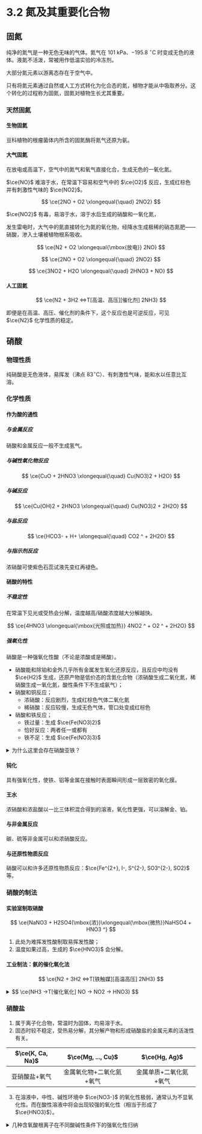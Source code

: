
# 3.2 氮及其重要化合物

## 固氮

纯净的氮气是一种无色无味的气体。氮气在 $101 \text{ kPa}$、$-195.8\ ^{\circ}\text{C}$ 时变成无色的液体。液氮不活泼，常被用作低温实验的冷冻剂。

大部分氮元素以游离态存在于空气中。

只有将氮元素通过自然或人工方式转化为化合态的氮，植物才能从中吸取养分。这个转化的过程称为固氮，固氮对植物生长尤其重要。

### 天然固氮

#### 生物固氮

豆科植物的根瘤菌体内所含的固氮酶将氮气还原为氨。

#### 大气固氮

在放电或高温下，空气中的氮气和氧气直接化合，生成无色的一氧化氮。

$\ce{NO}$ 难溶于水，在常温下容易和空气中的 $\ce{O2}$ 反应，生成红棕色并有刺激性气味的 $\ce{NO2}$。

$$
\ce{2NO + O2 \xlongequal{\quad} 2NO2}
$$

$\ce{NO2}$ 有毒，易溶于水，溶于水后生成的硝酸和一氧化氮，

发生雷电时，大气中的氮直接转化为氮的氧化物，经降水生成极稀的硝态氮肥——硝酸，渗入土壤被植物根系吸收。

$$
\ce{N2 + O2 \xlongequal{\mbox{放电}} 2NO}
$$

$$
\ce{2NO + O2 \xlongequal{\quad} 2NO2}
$$

$$
\ce{3NO2 + H2O \xlongequal{\quad} 2HNO3 + NO}
$$

#### 人工固氮

$$
\ce{N2 + 3H2 <=>T[高温、高压][催化剂] 2NH3}
$$

<Callout type="info">
    即便是在高温、高压、催化剂的条件下，这个反应也是可逆反应，可见 $\ce{N2}$ 化学性质的稳定。
</Callout>

## 硝酸

### 物理性质

纯硝酸是无色液体，易挥发（沸点 $83^\circ\text{C}$）、有刺激性气味，能和水以任意比互溶。

### 化学性质

#### 作为酸的通性

##### 与金属反应

<Callout>
    硝酸和金属反应一般不生成氢气。
</Callout>

##### 与碱性氧化物反应

$$
\ce{CuO + 2HNO3 \xlongequal{\quad} Cu(NO3)2 + H2O}
$$

##### 与碱反应

$$
\ce{Cu(OH)2 + 2HNO3 \xlongequal{\quad} Cu(NO3)2 + 2H2O}
$$

##### 与盐反应

$$
\ce{HCO3- + H+ \xlongequal{\quad} CO2 ^ + 2H2O}
$$

##### 与指示剂反应

浓硝酸可使紫色石蕊试液先变红再褪色。

#### 硝酸的特性

##### 不稳定性

在常温下见光或受热会分解，温度越高/硝酸浓度越大分解越快。

$$
\ce{4HNO3 \xlongequal{\mbox{光照或加热}} 4NO2 ^ + O2 ^ + 2H2O}
$$

##### 强氧化性

硝酸是一种强氧化性酸（不论是浓酸或是稀酸）。

- 硝酸能和除铂和金外几乎所有金属发生氧化还原反应，且反应中均没有 $\ce{H2}$ 生成，还原产物是低价态的含氮化合物（浓硝酸生成二氧化氮，稀硝酸生成一氧化氮，酸性条件下不生成氨气）；
- 硝酸和铜反应；
    - 浓硝酸：反应剧烈，生成红棕色气体二氧化氮
    - 稀硝酸：反应较慢，生成无色气体，管口处变成红棕色
- 硝酸和铁反应；
    - 铁过量：生成 $\ce{Fe(NO3)2}$
    - 恰好反应：两者任一或都有
    - 铁不足：生成 $\ce{Fe(NO3)3}$

<details>
<summary>为什么这里会存在硝酸亚铁？</summary>
第一步反应：
$$
\ce{Fe + 6HNO3(\mbox{浓}) \xlongequal{\triangle} Fe(NO3)3 + 3NO3 ^ + 3H2O}
$$
$$
\ce{Fe + 6HNO3(\mbox{稀}) \xlongequal{\triangle} Fe(NO3)3 + NO ^ + 2H2O}
$$
第二步反应：
$$
\ce{2Fe(NO3)3 + Fe \xlongequal{\quad} 3Fe(NO3)2}
$$
</details>

#### 钝化

具有强氧化性，使铁、铝等金属在接触时表面瞬间形成一层致密的氧化膜。

#### 王水

浓硝酸和浓盐酸以一比三体积混合得到的溶液，氧化性更强，可以溶解金、铂。

#### 与非金属反应

碳、硫等非金属可以和浓硝酸反应。

#### 与还原性物质反应

硝酸可以和许多还原性物质反应：$\ce{Fe^{2+}, I-, S^{2-}, SO3^{2-}, SO2}$ 等。

### 硝酸的制法

#### 实验室制取硝酸

$$
\ce{NaNO3 + H2SO4(\mbox{浓})\xlongequal{\mbox{微热}}NaHSO4 + HNO3 ^}
$$

1. 此处为难挥发性酸制取易挥发性酸；
2. 温度如果过高，生成的 $\ce{HNO3}$ 会分解。

#### 工业制法：氨的催化氧化法

$$
\ce{N2 + 3H2 <=>T[铁触媒][高温高压] 2NH3}
$$

<details>
<summary>
$$
\ce{NH3 ->T[催化氧化] NO -> NO2 -> HNO3}
$$
</summary>
$$
\ce{4NH3 + 5O2\xlongequal[800^\circ C]{\mbox{铂铑合金}} 4NO ^ + 6H2O}
$$
$$
\ce{4NO + 3O2 + 2H2O \xlongequal{\quad} 4HNO3}
$$
</details>

### 硝酸盐

1. 属于离子化合物，常温时为固体，均易溶于水。
2. 固态时较不稳定，受热易分解，其分解产物和形成硝酸盐的金属元素的活泼性有关。

|$\ce{K, Ca, Na}$|$\ce{Mg, ..., Cu}$|$\ce{Hg, Ag}$|
|:---:|:---:|:---:|
|亚硝酸盐+氧气|金属氧化物+二氧化氮+氧气|金属单质+二氧化氮+氧气|

3. 在溶液中，中性、碱性环境中 $\ce{NO3-}$ 的氧化性极弱，通常认为不显氧化性。而在酸性溶液中将会出现较强的氧化性（相当于形成了 $\ce{HNO3}$）。

<details>
    <summary>几种含氧酸根离子在不同酸碱性条件下的强氧化性归纳</summary>
|中性、碱性条件下|酸性条件下|
|:---:|:---:|
|$\ce{SO4^{2-}}$ 无|$\ce{H+, SO4^{2-}}$ 无|
|$\ce{NO3-}$ 无|$\ce{H+, NO3-}$ 有|
|$\ce{ClO-}$ 有|$\ce{H+, ClO- (HClO)}$ 更强|
</details>
